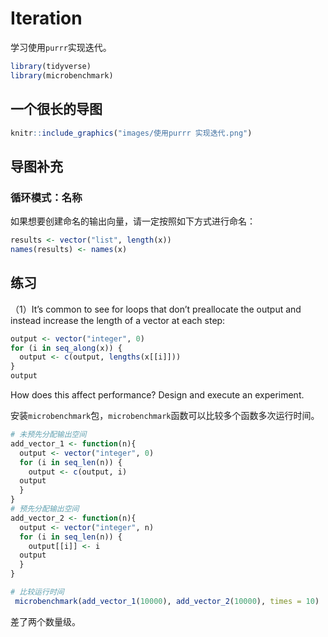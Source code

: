 # Iteration

学习使用`purrr`实现迭代。
```r
library(tidyverse) 
library(microbenchmark)
```

## 一个很长的导图

```r
knitr::include_graphics("images/使用purrr 实现迭代.png")
```


## 导图补充

### 循环模式：名称

如果想要创建命名的输出向量，请一定按照如下方式进行命名：
```r
results <- vector("list", length(x)) 
names(results) <- names(x)
```

## 练习

（1）It’s common to see for loops that don’t preallocate the output and instead increase the length of a vector at each step:
```r
output <- vector("integer", 0)
for (i in seq_along(x)) {
  output <- c(output, lengths(x[[i]]))
}
output
```
How does this affect performance? Design and execute an experiment.


安装`microbenchmark`包，`microbenchmark`函数可以比较多个函数多次运行时间。

```r
# 未预先分配输出空间
add_vector_1 <- function(n){
  output <- vector("integer", 0) 
  for (i in seq_len(n)) { 
    output <- c(output, i) 
  output
  } 
}
# 预先分配输出空间
add_vector_2 <- function(n){
  output <- vector("integer", n) 
  for (i in seq_len(n)) { 
    output[[i]] <- i
  output
  } 
}

# 比较运行时间
 microbenchmark(add_vector_1(10000), add_vector_2(10000), times = 10)
```

差了两个数量级。

